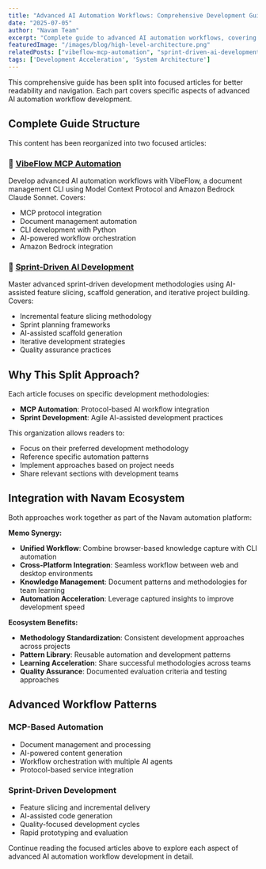 ```yaml
---
title: "Advanced AI Automation Workflows: Comprehensive Development Guide"
date: "2025-07-05"
author: "Navam Team"
excerpt: "Complete guide to advanced AI automation workflows, covering MCP automation, sprint-driven development, and document management systems."
featuredImage: "/images/blog/high-level-architecture.png"
relatedPosts: ["vibeflow-mcp-automation", "sprint-driven-ai-development", "ai-automation-best-practices"]
tags: ['Development Acceleration', 'System Architecture']
---
```



This comprehensive guide has been split into focused articles for better readability and navigation. Each part covers specific aspects of advanced AI automation workflow development.

## Complete Guide Structure

This content has been reorganized into two focused articles:

### 🤖 [VibeFlow MCP Automation](/blog/vibeflow-mcp-automation)
Develop advanced AI automation workflows with VibeFlow, a document management CLI using Model Context Protocol and Amazon Bedrock Claude Sonnet. Covers:
- MCP protocol integration
- Document management automation
- CLI development with Python
- AI-powered workflow orchestration
- Amazon Bedrock integration

### 🚀 [Sprint-Driven AI Development](/blog/sprint-driven-ai-development)
Master advanced sprint-driven development methodologies using AI-assisted feature slicing, scaffold generation, and iterative project building. Covers:
- Incremental feature slicing methodology
- Sprint planning frameworks
- AI-assisted scaffold generation
- Iterative development strategies
- Quality assurance practices

## Why This Split Approach?

Each article focuses on specific development methodologies:
- **MCP Automation**: Protocol-based AI workflow integration
- **Sprint Development**: Agile AI-assisted development practices

This organization allows readers to:
- Focus on their preferred development methodology
- Reference specific automation patterns
- Implement approaches based on project needs
- Share relevant sections with development teams

## Integration with Navam Ecosystem

Both approaches work together as part of the Navam automation platform:

**Memo Synergy:**
- **Unified Workflow**: Combine browser-based knowledge capture with CLI automation
- **Cross-Platform Integration**: Seamless workflow between web and desktop environments
- **Knowledge Management**: Document patterns and methodologies for team learning
- **Automation Acceleration**: Leverage captured insights to improve development speed

**Ecosystem Benefits:**
- **Methodology Standardization**: Consistent development approaches across projects
- **Pattern Library**: Reusable automation and development patterns
- **Learning Acceleration**: Share successful methodologies across teams
- **Quality Assurance**: Documented evaluation criteria and testing approaches

## Advanced Workflow Patterns

### MCP-Based Automation
- Document management and processing
- AI-powered content generation
- Workflow orchestration with multiple AI agents
- Protocol-based service integration

### Sprint-Driven Development
- Feature slicing and incremental delivery
- AI-assisted code generation
- Quality-focused development cycles
- Rapid prototyping and evaluation

Continue reading the focused articles above to explore each aspect of advanced AI automation workflow development in detail.